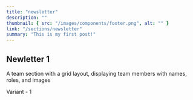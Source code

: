 ```yaml
---
title: "newsletter"
description: ""
thumbnail: { src: "/images/components/footer.png", alt: "" }
link: "/sections/newsletter"
summary: "This is my first post!"
---
```


## Newletter 1

A team section with a grid layout, displaying team members with names, roles, and images

<Tabs defaultValue="t-1">

<TabsList>
    <TabsTrigger value="t-1">Variant - 1</TabsTrigger>
</TabsList>
<TabsContent value="t-1">
    <SectionPreview name="newsletter-1" />
</TabsContent>
</Tabs>
